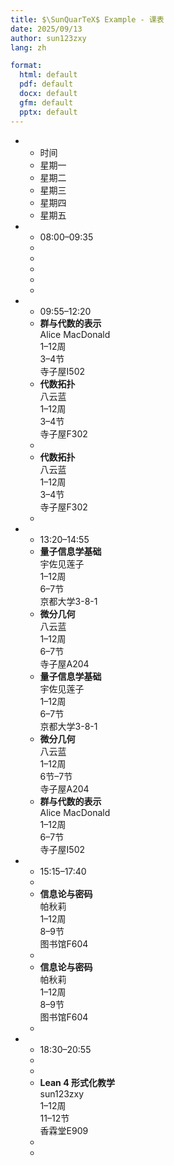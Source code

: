 ```yaml
---
title: $\SunQuarTeX$ Example - 课表
date: 2025/09/13
author: sun123zxy
lang: zh

format:
  html: default
  pdf: default
  docx: default
  gfm: default
  pptx: default
---
```


:::{.list-table .column-page}

* - 时间
  - 星期一
  - 星期二
  - 星期三
  - 星期四
  - 星期五

* - 08:00--09:35
  -
  -
  -
  -
  -

* - 09:55--12:20
  - **群与代数的表示**  
    Alice MacDonald  
    1--12周  
    3--4节  
    寺子屋I502
  - **代数拓扑**  
    八云蓝  
    1--12周  
    3--4节  
    寺子屋F302
  -
  - **代数拓扑**  
    八云蓝  
    1--12周  
    3--4节  
    寺子屋F302
  -

* - 13:20--14:55
  - **量子信息学基础**  
    宇佐见莲子  
    1--12周  
    6--7节  
    京都大学3-8-1
  - **微分几何**  
    八云蓝  
    1--12周  
    6--7节  
    寺子屋A204
  - **量子信息学基础**  
    宇佐见莲子  
    1--12周  
    6--7节  
    京都大学3-8-1
  - **微分几何**  
    八云蓝  
    1--12周  
    6节--7节  
    寺子屋A204
  - **群与代数的表示**  
    Alice MacDonald  
    1--12周  
    6--7节  
    寺子屋I502

* - 15:15--17:40
  -
  - **信息论与密码**  
    帕秋莉  
    1--12周  
    8--9节  
    图书馆F604
  -
  - **信息论与密码**  
    帕秋莉  
    1--12周  
    8--9节  
    图书馆F604
  -

* - 18:30--20:55
  -
  -
  - **Lean 4 形式化教学**  
    sun123zxy  
    1--12周  
    11--12节  
    香霖堂E909
  -
  -
:::